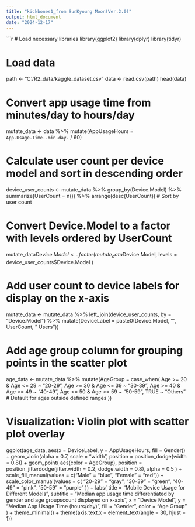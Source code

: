 ```yaml
---
title: "kickbones1_from SunKyoung Moon(Ver.2.0)"
output: html_document
date: "2024-12-17"
---
```


```r

# Load necessary libraries
library(ggplot2)
library(dplyr)
library(tidyr)

# Load data
path <- "C:/R2_data/kaggle_dataset.csv"
data <- read.csv(path)
head(data)

# Convert app usage time from minutes/day to hours/day
mutate_data <- data %>%
  mutate(AppUsageHours = `App.Usage.Time..min.day.` / 60)

# Calculate user count per device model and sort in descending order
device_user_counts <- mutate_data %>%
  group_by(Device.Model) %>%
  summarize(UserCount = n()) %>%
  arrange(desc(UserCount)) # Sort by user count

# Convert Device.Model to a factor with levels ordered by UserCount
mutate_data$Device.Model <- factor(
  mutate_data$Device.Model,
  levels = device_user_counts$Device.Model
)

# Add user count to device labels for display on the x-axis
mutate_data <- mutate_data %>%
  left_join(device_user_counts, by = "Device.Model") %>%
  mutate(DeviceLabel = paste0(Device.Model, "\n", UserCount, " Users"))

# Add age group column for grouping points in the scatter plot
age_data <- mutate_data %>%
  mutate(AgeGroup = case_when(
    Age >= 20 & Age <= 29 ~ "20-29",
    Age >= 30 & Age <= 39 ~ "30-39",
    Age >= 40 & Age <= 49 ~ "40-49",
    Age >= 50 & Age <= 59 ~ "50-59",
    TRUE ~ "Others" # Default for ages outside defined ranges
  ))

# Visualization: Violin plot with scatter plot overlay
ggplot(age_data, aes(x = DeviceLabel, y = AppUsageHours, fill = Gender)) +
  geom_violin(alpha = 0.7, scale = "width", position = position_dodge(width = 0.8)) +
  geom_point(
    aes(color = AgeGroup),
    position = position_jitterdodge(jitter.width = 0.2, dodge.width = 0.8),
    alpha = 0.5
  ) +
  scale_fill_manual(values = c("Male" = "blue", "Female" = "red")) +
  scale_color_manual(values = c(
    "20-29" = "gray",
    "30-39" = "green",
    "40-49" = "pink",
    "50-59" = "purple"
  )) +
  labs(
    title = "Mobile Device Usage for Different Models",
    subtitle = "Median app usage time differentiated by gender and age groups\nUser count displayed on x-axis",
    x = "Device Model",
    y = "Median App Usage Time (hours/day)",
    fill = "Gender",
    color = "Age Group"
  ) +
  theme_minimal() +
  theme(axis.text.x = element_text(angle = 30, hjust = 1))
  
  